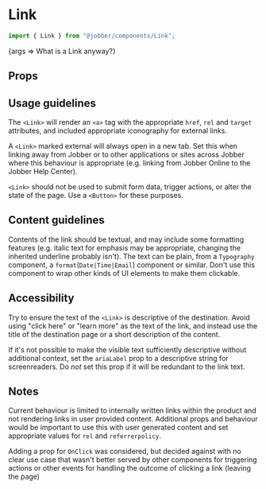 
# Link

<Meta title="Components/Link" component={Link} />

```ts
import { Link } from "@jobber/components/Link";
```

<Canvas>
  <Story
    name="Link"
    args={{
      url: "https://en.wikipedia.org/wiki/Hyperlink",
      external: true,
    }}
  >
    {args => <Link {...args}>What is a Link anyway?</Link>}
  </Story>
</Canvas>

## Props

<ArgsTable of={Link} story="Link" />

## Usage guidelines

The `<Link>` will render an `<a>` tag with the appropriate `href`, `rel` and
`target` attributes, and included appropriate iconography for external links.

A `<Link>` marked external will always open in a new tab. Set this when linking
away from Jobber or to other applications or sites across Jobber where this
behaviour is appropriate (e.g. linking from Jobber Online to the Jobber Help
Center).

`<Link>` should not be used to submit form data, trigger actions, or alter the
state of the page. Use a `<Button>` for these purposes.

## Content guidelines

Contents of the link should be textual, and may include some formatting features
(e.g. italic text for emphasis may be appropriate, changing the inherited
underline probably isn't). The text can be plain, from a `Typography` component,
a `format`(`Date|Time|Email`) component or similar. Don't use this component to
wrap other kinds of UI elements to make them clickable.

## Accessibility

Try to ensure the text of the `<Link>` is descriptive of the destination. Avoid
using "click here" or "learn more" as the text of the link, and instead use the
title of the destination page or a short description of the content.

If it's not possible to make the visible text sufficiently descriptive without
additional context, set the `ariaLabel` prop to a descriptive string for
screenreaders. Do _not_ set this prop if it will be redundant to the link text.

## Notes

Current behaviour is limited to internally written links within the product and
not rendering links in user provided content. Additional props and behaviour
would be important to use this with user generated content and set appropriate
values for `rel` and `referrerpolicy`.

Adding a prop for `OnClick` was considered, but decided against with no clear
use case that wasn't better served by other components for triggering actions or
other events for handling the outcome of clicking a link (leaving the page)
